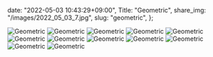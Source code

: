  date: "2022-05-03 10:43:29+09:00",
  Title: "Geometric",
  share_img: "/images/2022_05_03_7.jpg",
  slug: "geometric",
};

![Geometric](/images/2022_05_03_1.jpg)
![Geometric](/images/2022_05_03_2.jpg)
![Geometric](/images/2022_05_03_3.jpg)
![Geometric](/images/2022_05_03_4.jpg)
![Geometric](/images/2022_05_03_5.jpg)
![Geometric](/images/2022_05_03_6.jpg)
![Geometric](/images/2022_05_03_7.jpg)
![Geometric](/images/2022_05_03_8.jpg)
![Geometric](/images/2022_05_03_9.jpg)
![Geometric](/images/2022_05_03_10.jpg)
![Geometric](/images/2022_05_03_16.jpg)
![Geometric](/images/2022_05_03_17.jpg)
